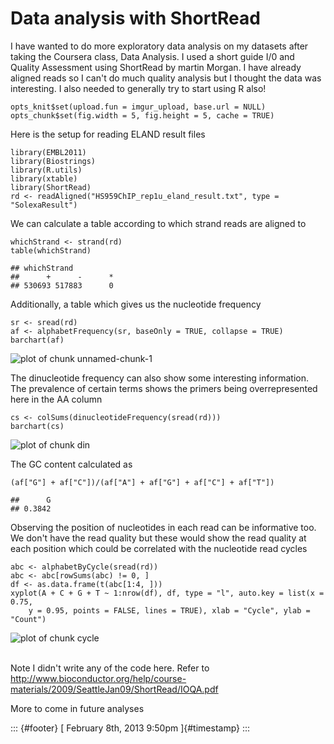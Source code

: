 Data analysis with ShortRead
============================

I have wanted to do more exploratory data analysis on my datasets after
taking the Coursera class, Data Analysis. I used a short guide I/0 and
Quality Assessment using ShortRead by martin Morgan. I have already
aligned reads so I can't do much quality analysis but I thought the data
was interesting. I also needed to generally try to start using R also!

    opts_knit$set(upload.fun = imgur_upload, base.url = NULL)
    opts_chunk$set(fig.width = 5, fig.height = 5, cache = TRUE)

Here is the setup for reading ELAND result files

    library(EMBL2011)
    library(Biostrings)
    library(R.utils)
    library(xtable)
    library(ShortRead)
    rd <- readAligned("HS959ChIP_rep1u_eland_result.txt", type = "SolexaResult")

We can calculate a table according to which strand reads are aligned to

    whichStrand <- strand(rd)
    table(whichStrand)

    ## whichStrand
    ##      +      -      * 
    ## 530693 517883      0

Additionally, a table which gives us the nucleotide frequency

    sr <- sread(rd)
    af <- alphabetFrequency(sr, baseOnly = TRUE, collapse = TRUE)
    barchart(af)

![plot of chunk unnamed-chunk-1](http://i.imgur.com/Gr7TKmi.png)

The dinucleotide frequency can also show some interesting information.
The prevalence of certain terms shows the primers being overrepresented
here in the AA column

    cs <- colSums(dinucleotideFrequency(sread(rd)))
    barchart(cs)

![plot of chunk din](http://i.imgur.com/yx3rEbJ.png)

The GC content calculated as

    (af["G"] + af["C"])/(af["A"] + af["G"] + af["C"] + af["T"])

    ##      G 
    ## 0.3842

Observing the position of nucleotides in each read can be informative
too. We don't have the read quality but these would show the read
quality at each position which could be correlated with the nucleotide
read cycles

    abc <- alphabetByCycle(sread(rd))
    abc <- abc[rowSums(abc) != 0, ]
    df <- as.data.frame(t(abc[1:4, ]))
    xyplot(A + C + G + T ~ 1:nrow(df), df, type = "l", auto.key = list(x = 0.75, 
        y = 0.95, points = FALSE, lines = TRUE), xlab = "Cycle", ylab = "Count")

![plot of chunk cycle](http://i.imgur.com/KEeWT05.png)

\
Note I didn't write any of the code here. Refer to
<http://www.bioconductor.org/help/course-materials/2009/SeattleJan09/ShortRead/IOQA.pdf>

More to come in future analyses

::: {#footer}
[ February 8th, 2013 9:50pm ]{#timestamp}
:::
